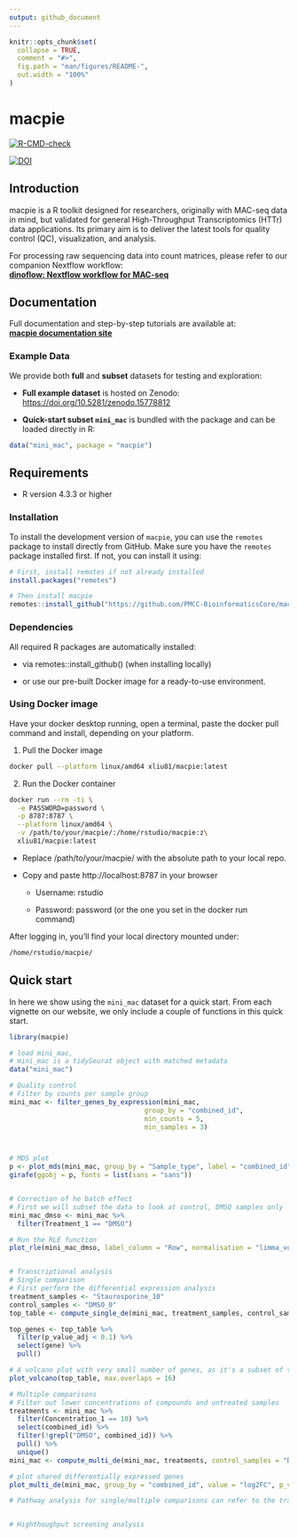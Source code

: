 ```yaml
---
output: github_document
---
```


<!-- README.md is generated from README.Rmd. Please edit that file -->

```r
knitr::opts_chunk$set(
  collapse = TRUE,
  comment = "#>",
  fig.path = "man/figures/README-",
  out.width = "100%"
)
```

# macpie


<!-- badges: start -->
[![R-CMD-check](https://github.com/PMCC-BioinformaticsCore/macpie/actions/workflows/r-cmd-check.yaml/badge.svg)](https://github.com/PMCC-BioinformaticsCore/macpie/actions/workflows/r-cmd-check.yaml)

[![DOI](https://zenodo.org/badge/DOI/10.5281/zenodo.15778812.svg)](https://doi.org/10.5281/zenodo.15778812)



<!-- badges: end -->

## Introduction 

macpie is a R toolkit designed for researchers, originally with MAC-seq data in mind, but validated for general High-Throughput Transcriptomics (HTTr) data applications. Its primary aim is to deliver the latest tools for quality control (QC), visualization, and analysis. 

For processing raw sequencing data into count matrices, please refer to our companion Nextflow workflow:  
[**dinoflow: Nextflow workflow for MAC-seq**](https://github.com/PMCC-BioinformaticsCore/dinoflow)


## Documentation

Full documentation and step-by-step tutorials are available at:  
[**macpie documentation site**](https://pmcc-bioinformaticscore.github.io/macpie/)


### Example Data

We provide both **full** and **subset** datasets for testing and exploration:

- **Full example dataset** is hosted on Zenodo:  
  [https://doi.org/10.5281/zenodo.15778812](https://doi.org/10.5281/zenodo.15778812)

- **Quick-start subset `mini_mac`** is bundled with the package and can be loaded directly in R:

```r
data("mini_mac", package = "macpie")
```

## Requirements

- R version 4.3.3 or higher


### Installation 

To install the development version of `macpie`, you can use the `remotes` package to install directly from GitHub. Make sure you have the `remotes` package installed first. If not, you can install it using:

``` r
# First, install remotes if not already installed
install.packages("remotes")

# Then install macpie
remotes::install_github("https://github.com/PMCC-BioinformaticsCore/macpie")
```

### Dependencies

All required R packages are automatically installed:

- via remotes::install_github() (when installing locally)

- or use our pre-built Docker image for a ready-to-use environment.


### Using Docker image

Have your docker desktop running, open a terminal, paste the docker pull command and install, depending on your platform.

1. Pull the Docker image

``` bash
docker pull --platform linux/amd64 xliu81/macpie:latest

```

2. Run the Docker container
``` bash
docker run --rm -ti \
  -e PASSWORD=password \
  -p 8787:8787 \
  --platform linux/amd64 \
  -v /path/to/your/macpie/:/home/rstudio/macpie:z\
  xliu81/macpie:latest
```

- Replace /path/to/your/macpie/ with the absolute path to your local repo.

- Copy and paste http://localhost:8787 in your browser

  - Username: rstudio
  
  - Password: password (or the one you set in the docker run command)


After logging in, you'll find your local directory mounted under:

``` bash
/home/rstudio/macpie/
```



## Quick start

In here we show using the `mini_mac` dataset for a quick start. From each vignette on our website, we only include a couple of functions in this quick start. 


``` r
library(macpie)

# load mini_mac, 
# mini_mac is a tidySeurat object with matched metadata
data("mini_mac")

# Quality control
# Filter by counts per sample group
mini_mac <- filter_genes_by_expression(mini_mac,
                                  group_by = "combined_id",
                                  min_counts = 5,
                                  min_samples = 3)



# MDS plot
p <- plot_mds(mini_mac, group_by = "Sample_type", label = "combined_id", n_labels = 30)
girafe(ggobj = p, fonts = list(sans = "sans"))


# Correction of he batch effect
# First we will subset the data to look at control, DMSO samples only
mini_mac_dmso <- mini_mac %>%
  filter(Treatment_1 == "DMSO")

# Run the RLE function
plot_rle(mini_mac_dmso, label_column = "Row", normalisation = "limma_voom")


# Transcriptional analysis
# Single comparison
# First perform the differential expression analysis
treatment_samples <- "Staurosporine_10"
control_samples <- "DMSO_0"
top_table <- compute_single_de(mini_mac, treatment_samples, control_samples, method = "limma_voom")

top_genes <- top_table %>%
  filter(p_value_adj < 0.1) %>%
  select(gene) %>%
  pull()

# A volcano plot with very small number of genes, as it's a subset of the full dataset 
plot_volcano(top_table, max.overlaps = 16)

# Multiple comparisons
# Filter out lower concentrations of compounds and untreated samples
treatments <- mini_mac %>%
  filter(Concentration_1 == 10) %>%
  select(combined_id) %>%
  filter(!grepl("DMSO", combined_id)) %>%
  pull() %>%
  unique()
mini_mac <- compute_multi_de(mini_mac, treatments, control_samples = "DMSO_0", method = "limma_voom", num_cores = 1)

# plot shared differentially expressed genes
plot_multi_de(mini_mac, group_by = "combined_id", value = "log2FC", p_value_cutoff = 0.01, direction="up", n_genes = 5, control = "DMSO_0", by="fc")

# Pathway analysis for single/multiple comparisons can refer to the transcriptional_analysis vignette


# Highthoughput screening analysis


```
